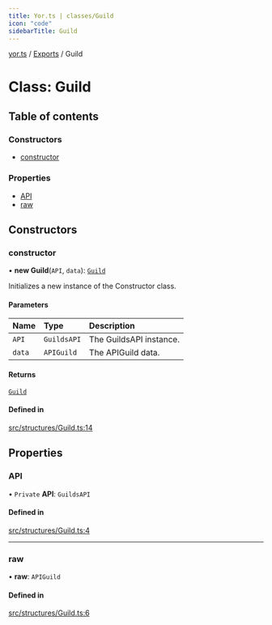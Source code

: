 ```yaml
---
title: Yor.ts | classes/Guild
icon: "code"
sidebarTitle: Guild
---
```

[yor.ts](../README) / [Exports](../modules) / Guild

# Class: Guild

## Table of contents

### Constructors

- [constructor](Guild#constructor)

### Properties

- [API](Guild#api)
- [raw](Guild#raw)

## Constructors

### constructor

• **new Guild**(`API`, `data`): [`Guild`](Guild)

Initializes a new instance of the Constructor class.

#### Parameters

| Name | Type | Description |
| :------ | :------ | :------ |
| `API` | `GuildsAPI` | The GuildsAPI instance. |
| `data` | `APIGuild` | The APIGuild data. |

#### Returns

[`Guild`](Guild)

#### Defined in

[src/structures/Guild.ts:14](https://github.com/OreOreki/interactions.ts/blob/69aba85/src/structures/Guild.ts#L14)

## Properties

### API

• `Private` **API**: `GuildsAPI`

#### Defined in

[src/structures/Guild.ts:4](https://github.com/OreOreki/interactions.ts/blob/69aba85/src/structures/Guild.ts#L4)

___

### raw

• **raw**: `APIGuild`

#### Defined in

[src/structures/Guild.ts:6](https://github.com/OreOreki/interactions.ts/blob/69aba85/src/structures/Guild.ts#L6)
